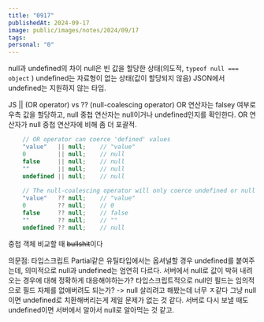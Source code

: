 ```yaml
---
title: "0917"
publishedAt: 2024-09-17
image: public/images/notes/2024/09/17
tags: 
personal: "0"
---
```

null과 undefined의 차이
null은 빈 값을 할당한 상태(의도적, `typeof null === object` )
undefined는 자료형이 없는 상태(값이 할당되지 않음)
JSON에서 undefined는 지원하지 않는 타입.

JS || (OR operator) vs ?? (null-coalescing operator)
OR 연산자는 falsey 여부로 우측 값을 할당하고, null 중첩 연산자는 null이거나 undefined인지를 확인한다. OR 연산자가 null 중첩 연산자에 비해 좀 더 포괄적.

```javascript
    // OR operator can coerce 'defined' values
    "value"   || null;    // "value"
    0         || null;    // null
    false     || null;    // null
    ""        || null;    // null
    undefined || null;    // null
    
    // The null-coalescing operator will only coerce undefined or null
    "value"   ?? null;    // "value"
    0         ?? null;    // 0
    false     ?? null;    // false
    ""        ?? null;    // ""
    undefined ?? null;    // null
```

중첩 객체 비교할 때 ~~bullshit~~이다

의문점: 타입스크립트 Partial같은 유틸타입에서는 옵셔널할 경우 undefined를 붙여주는데, 의미적으로 null과 undefined는 엄연히 다르다. 서버에서 null로 값이 박혀 내려오는 경우에 대해 정확하게 대응해야하는가? 타입스크립트적으로 null인 필드는 임의적으로 필드 자체를 없애버려도 되는가?
-> null 살리려고 해봤는데 너무 ㅈ같다 그냥 null이면 undefined로 치환해버리는게 제일 문제가 없는 것 같다. 서버로 다시 보낼 때도 undefined이면 서버에서 알아서 null로 알아먹는 것 같고.